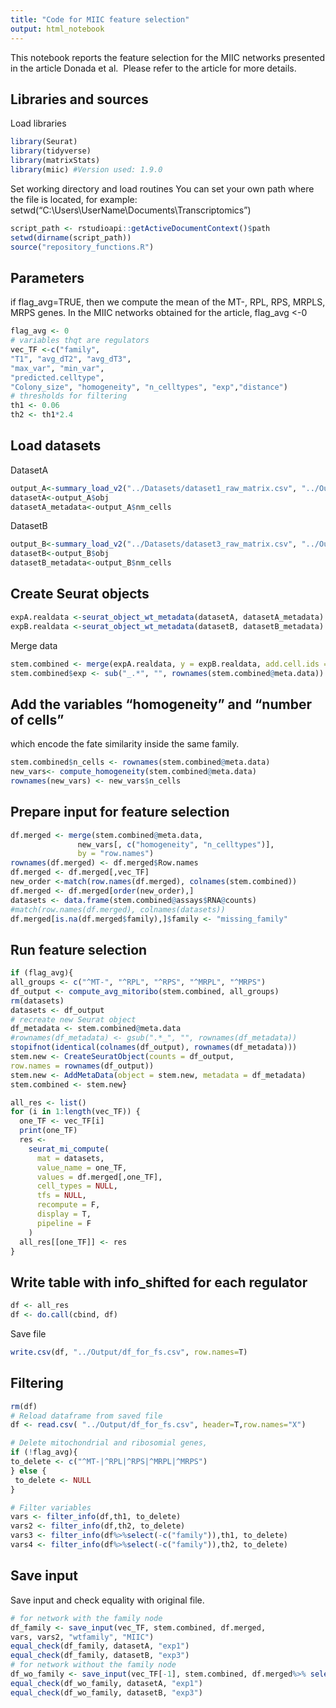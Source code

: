 ---
title: "Code for MIIC feature selection"
output: html_notebook
---
This notebook reports the feature selection for the MIIC networks presented in the article Donada et al. 
Please refer to the article for more details.

## Libraries and sources
Load libraries

```{r}
library(Seurat)
library(tidyverse)
library(matrixStats)
library(miic) #Version used: 1.9.0
```

Set working directory and load routines
You can set your own path where the file is located, for example:  
setwd("C:\\Users\\UserName\\Documents\\Transcriptomics")
```{r}
script_path <- rstudioapi::getActiveDocumentContext()$path 
setwd(dirname(script_path))
source("repository_functions.R")
```

## Parameters
if flag_avg=TRUE, then we compute the mean of the MT-, RPL, RPS, MRPLS, MRPS genes.
In the MIIC networks obtained for the article, flag_avg <-0

```{r}
flag_avg <- 0
# variables thqt are regulators
vec_TF <-c("family", 
"T1", "avg_dT2", "avg_dT3", 
"max_var", "min_var", 
"predicted.celltype",
"Colony_size", "homogeneity", "n_celltypes", "exp","distance")
# thresholds for filtering
th1 <- 0.06
th2 <- th1*2.4
```

## Load datasets
DatasetA
```{r}
output_A<-summary_load_v2("../Datasets/dataset1_raw_matrix.csv", "../Output/dataset1_metadata_final.csv")
datasetA<-output_A$obj
datasetA_metadata<-output_A$nm_cells
```   

DatasetB
```{r}
output_B<-summary_load_v2("../Datasets/dataset3_raw_matrix.csv", "../Output/dataset3_metadata_final.csv")
datasetB<-output_B$obj
datasetB_metadata<-output_B$nm_cells
```

## Create Seurat objects
```{r}
expA.realdata <-seurat_object_wt_metadata(datasetA, datasetA_metadata)
expB.realdata <-seurat_object_wt_metadata(datasetB, datasetB_metadata)
```

Merge data
```{r}
stem.combined <- merge(expA.realdata, y = expB.realdata, add.cell.ids = c("exp1", "exp3"), project = "StemCells")
stem.combined$exp <- sub("_.*", "", rownames(stem.combined@meta.data))
```

## Add the variables "homogeneity" and "number of cells" 
which encode the fate similarity inside the same family. 
```{r}
stem.combined$n_cells <- rownames(stem.combined@meta.data)
new_vars<- compute_homogeneity(stem.combined@meta.data) 
rownames(new_vars) <- new_vars$n_cells
```

## Prepare input for feature selection
```{r}
df.merged <- merge(stem.combined@meta.data, 
               new_vars[, c("homogeneity", "n_celltypes")],
               by = "row.names")
rownames(df.merged) <- df.merged$Row.names
df.merged <- df.merged[,vec_TF]
new_order <-match(row.names(df.merged), colnames(stem.combined))
df.merged <- df.merged[order(new_order),]
datasets <- data.frame(stem.combined@assays$RNA@counts)
#match(row.names(df.merged), colnames(datasets))
df.merged[is.na(df.merged$family),]$family <- "missing_family"
```

## Run feature selection
```{r}
if (flag_avg){
all_groups <- c("^MT-", "^RPL", "^RPS", "^MRPL", "^MRPS")
df_output <- compute_avg_mitoribo(stem.combined, all_groups)
rm(datasets)
datasets <- df_output
# recreate new Seurat object
df_metadata <- stem.combined@meta.data
#rownames(df_metadata) <- gsub(".*_", "", rownames(df_metadata))
stopifnot(identical(colnames(df_output), rownames(df_metadata)))
stem.new <- CreateSeuratObject(counts = df_output, 
row.names = rownames(df_output))
stem.new <- AddMetaData(object = stem.new, metadata = df_metadata)
stem.combined <- stem.new}

all_res <- list()
for (i in 1:length(vec_TF)) {
  one_TF <- vec_TF[i]
  print(one_TF)
  res <-
    seurat_mi_compute(
      mat = datasets,
      value_name = one_TF,
      values = df.merged[,one_TF],
      cell_types = NULL,
      tfs = NULL,
      recompute = F,
      display = T,
      pipeline = F
    )
  all_res[[one_TF]] <- res
}
```

## Write table with info_shifted for each regulator 
```{r}
df <- all_res
df <- do.call(cbind, df)
```

Save file 
```{r}
write.csv(df, "../Output/df_for_fs.csv", row.names=T)
```

## Filtering
```{r}
rm(df)
# Reload dataframe from saved file
df <- read.csv( "../Output/df_for_fs.csv", header=T,row.names="X")

# Delete mitochondrial and ribosomial genes, 
if (!flag_avg){
to_delete <- c("^MT-|^RPL|^RPS|^MRPL|^MRPS")
} else {
 to_delete <- NULL
}

# Filter variables
vars <- filter_info(df,th1, to_delete)
vars2 <- filter_info(df,th2, to_delete)
vars3 <- filter_info(df%>%select(-c("family")),th1, to_delete)
vars4 <- filter_info(df%>%select(-c("family")),th2, to_delete)
```

## Save input
Save input and check equality with original file.
```{r}
# for network with the family node
df_family <- save_input(vec_TF, stem.combined, df.merged, 
vars, vars2, "wtfamily", "MIIC")
equal_check(df_family, datasetA, "exp1")
equal_check(df_family, datasetB, "exp3")
# for network without the family node
df_wo_family <- save_input(vec_TF[-1], stem.combined, df.merged%>% select(-c("family")), vars3, vars4, 'wofamily', "MIIC")
equal_check(df_wo_family, datasetA, "exp1")
equal_check(df_wo_family, datasetB, "exp3")

```
